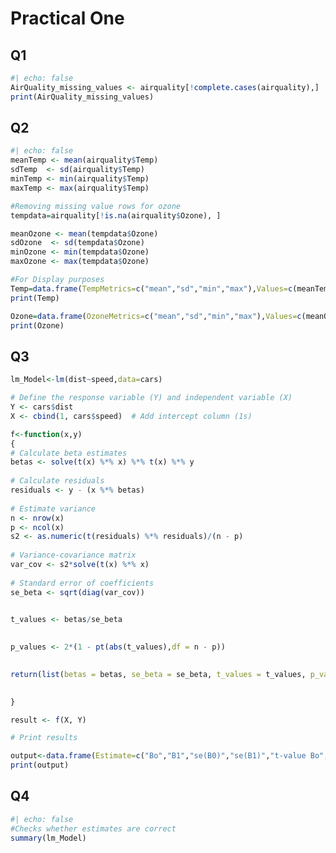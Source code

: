 # Practical One

## Q1

```r
#| echo: false
AirQuality_missing_values <- airquality[!complete.cases(airquality),]
print(AirQuality_missing_values)
```

## Q2

```r
#| echo: false
meanTemp <- mean(airquality$Temp)
sdTemp  <- sd(airquality$Temp)
minTemp <- min(airquality$Temp)
maxTemp <- max(airquality$Temp)

#Removing missing value rows for ozone
tempdata=airquality[!is.na(airquality$Ozone), ]  

meanOzone <- mean(tempdata$Ozone)
sdOzone  <- sd(tempdata$Ozone)
minOzone <- min(tempdata$Ozone)
maxOzone <- max(tempdata$Ozone)

#For Display purposes
Temp=data.frame(TempMetrics=c("mean","sd","min","max"),Values=c(meanTemp,sdTemp,minTemp,maxTemp))
print(Temp)

Ozone=data.frame(OzoneMetrics=c("mean","sd","min","max"),Values=c(meanOzone,sdOzone,minOzone,maxOzone))
print(Ozone)
```

## Q3

```r

lm_Model<-lm(dist~speed,data=cars)

# Define the response variable (Y) and independent variable (X)
Y <- cars$dist  
X <- cbind(1, cars$speed)  # Add intercept column (1s)

f<-function(x,y)
{
# Calculate beta estimates 
betas <- solve(t(x) %*% x) %*% t(x) %*% y
  
# Calculate residuals
residuals <- y - (x %*% betas)
  
# Estimate variance
n <- nrow(x)
p <- ncol(x)
s2 <- as.numeric(t(residuals) %*% residuals)/(n - p)
  
# Variance-covariance matrix
var_cov <- s2*solve(t(x) %*% x)
  
# Standard error of coefficients
se_beta <- sqrt(diag(var_cov))
  

t_values <- betas/se_beta
  

p_values <- 2*(1 - pt(abs(t_values),df = n - p))
  

return(list(betas = betas, se_beta = se_beta, t_values = t_values, p_values = p_values))
  

}

result <- f(X, Y)

# Print results

output<-data.frame(Estimate=c("Bo","B1","se(B0)","se(B1)","t-value Bo","t-value B1","p-value B0","p-value B1"),Values=c(result$betas,result$se_beta,result$t_values,result$p_values))
print(output)


```

## Q4

```r
#| echo: false
#Checks whether estimates are correct
summary(lm_Model)
```
